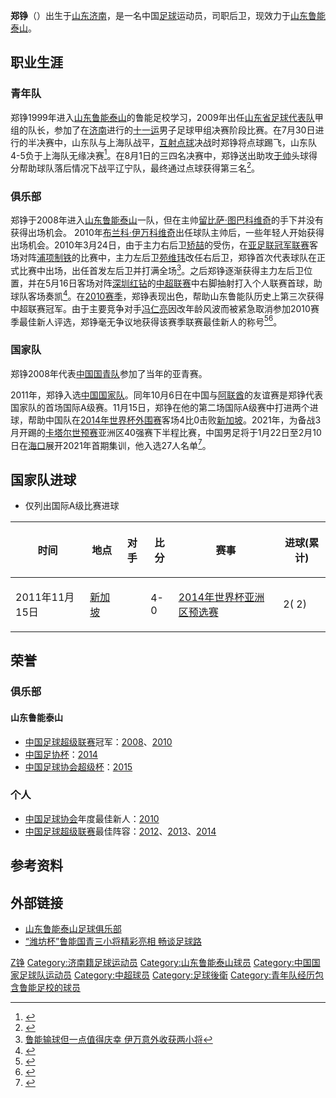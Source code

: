 {{Football player infobox
| playername = 郑铮
| image = 
| fullname = 郑铮
| height = 186厘米
| nickname = 
| dateofbirth = {{Birth date and age|year=1989|month=7|day=11}}
| cityofbirth = [[山东|山东]][[济南|济南]]
| countryofbirth = {{flagicon|CHN}}[[中国|中国]]
| currentclub = {{flagicon|CHN}}[[山东鲁能泰山|山东鲁能泰山]]
| clubnumber = 16
| position = [[后卫_(足球)|后卫]]
| youthyears = 1999-07
| youthclubs = [[山东鲁能泰山|山东鲁能泰山]]
| years = 2008-
| clubs = [[山东鲁能泰山|山东鲁能泰山]]
| caps(goals) = 182（7）
| nationalyears1 =  2007–2008 
| nationalyears2 =  2009–2010
| nationalyears3 =  2011-
| nationalteam1 = [[中国国家青年足球队|中国国青队]] 
| nationalteam2 = [[中国国家奥林匹克足球队|中国国奥队]]
| nationalteam3 = [[中国国家足球队|中国]]
| nationalcaps1 =     
| nationalgoals1 = 
| nationalcaps2 =     
| nationalgoals2 = 
| nationalcaps3 = 14
| nationalgoals3 = 2
| pcupdate = 2018年1月12日
| ntupdate = 2018年1月12日 
| manageryears =
| managerclubs =
}}

'''郑铮'''（{{bd|1989年|7月11日|catIdx=Z}}）出生于[[山东|山东]][[济南|济南]]，是一名中国[[足球|足球]]运动员，司职后卫，现效力于[[山东鲁能泰山|山东鲁能泰山]]。

==职业生涯==
===青年队===
郑铮1999年进入[[山东鲁能泰山|山东鲁能泰山]]的鲁能足校学习，2009年出任[[山东省足球代表队|山东省足球代表队]]甲组的队长，参加了在[[济南|济南]]进行的[[中华人民共和国第十一届运动会|十一运]]男子足球甲组决赛阶段比赛。在7月30日进行的半决赛中，山东队与上海队战平，[[互射点球|互射点球]]决战时郑铮将点球踢飞，山东队4-5负于上海队无缘决赛<ref>{{Cite web |url=http://sports.163.com/09/0730/18/5FG6E7H900051C8L.html |title=全运会半决赛：郑铮错失点球 山东4-5无缘卫冕 |accessdate=2010-05-19 |archive-date=2009-08-02 |archive-url=https://web.archive.org/web/20090802125720/http://sports.163.com/09/0730/18/5FG6E7H900051C8L.html |dead-url=no }}</ref>。在8月1日的三四名决赛中，郑铮送出助攻[[于帅|于帅]]头球得分帮助球队落后情况下战平辽宁队，最终通过点球获得第三名<ref>{{Cite web |url=http://sports.sina.com.cn/c/2009-08-01/18054512275.shtml |title=全运-东道主替补建功 点球战山东5-4辽宁勇夺铜牌 |accessdate=2010-05-19 |archive-date=2009-08-05 |archive-url=https://web.archive.org/web/20090805003938/http://sports.sina.com.cn/c/2009-08-01/18054512275.shtml |dead-url=no }}</ref>。

===俱乐部===
郑铮于2008年进入[[山东鲁能泰山|山东鲁能泰山]]一队，但在主帅[[留比萨·图巴科维奇|留比萨·图巴科维奇]]的手下并没有获得出场机会。
2010年[[布兰科·伊万科维奇|布兰科·伊万科维奇]]出任球队主帅后，一些年轻人开始获得出场机会。2010年3月24日，由于主力右后卫[[矫喆|矫喆]]的受伤，在[[亚足联冠军联赛|亚足联冠军联赛]]客场对阵[[浦项制铁|浦项制铁]]的比赛中，主力左后卫[[苑维玮|苑维玮]]改任右后卫，郑铮首次代表球队在正式比赛中出场，出任首发左后卫并打满全场<ref>[http://sports.cn.yahoo.com/10-03-/324/2b8b8.html 鲁能输球但一点值得庆幸 伊万意外收获两小将]{{dead link|date=2018年4月 |bot=InternetArchiveBot |fix-attempted=yes }}</ref>。之后郑铮逐渐获得主力左后卫位置，并在5月16日客场对阵[[深圳红钻|深圳红钻]]的[[中超联赛|中超联赛]]中右脚抽射打入个人联赛首球，助球队客场奏凯<ref>{{Cite web |url=http://sports.sina.com.cn/j/2010-05-16/17214987736.shtml |title=新星突施冷箭一球致胜 山东客场1比0深圳重返榜首 |accessdate=2010-05-19 |archive-date=2010-05-22 |archive-url=https://web.archive.org/web/20100522005019/http://sports.sina.com.cn/j/2010-05-16/17214987736.shtml |dead-url=no }}</ref>。在[[2010年中国足球超级联赛|2010赛季]]，郑铮表现出色，帮助山东鲁能队历史上第三次获得中超联赛冠军。由于主要竞争对手[[冯仁亮|冯仁亮]]因改年龄风波而被紧急取消参加2010赛季最佳新人评选，郑铮毫无争议地获得该赛季联赛最佳新人的称号<ref>{{Cite web |url=http://sports.sina.com.cn/j/2010-11-11/10285299898.shtml |title=中超新人王评选引争议 一点优势让郑铮力压冯仁亮 |accessdate=2011-11-18 |archive-date=2010-11-14 |archive-url=https://web.archive.org/web/20101114070920/http://sports.sina.com.cn/j/2010-11-11/10285299898.shtml |dead-url=no }}</ref><ref>{{Cite web |url=http://news.ifeng.com/sports/gnzq/detail_2010_12/24/3679880_0.shtml |title=冯仁亮改龄始末：曾遭孙卫拒收 中超颁奖礼上事发 |accessdate=2011-11-18 |archive-date=2010-12-28 |archive-url=https://web.archive.org/web/20101228043400/http://news.ifeng.com/sports/gnzq/detail_2010_12/24/3679880_0.shtml |dead-url=no }}</ref>。

===国家队===
郑铮2008年代表[[中国国青队|中国国青队]]参加了当年的亚青赛。

2011年，郑铮入选[[中国国家足球队|中国国家队]]。同年10月6日在中国与[[阿联酋国家足球队|阿联酋]]的友谊赛是郑铮代表国家队的首场国际A级赛。11月15日，郑铮在他的第二场国际A级赛中打进两个进球，帮助中国队在[[2014年世界杯外围赛亚洲区第三轮|2014年世界杯外围赛]]客场4比0击败[[新加坡国家足球队|新加坡]]。2021年，为备战3月开踢的[[卡塔尔世界杯|卡塔尔世预赛]]亚洲区40强赛下半程比赛，中国男足将于1月22日至2月10日在[[海口|海口]]展开2021年首期集训，他入选27人名单<ref>{{Cite web|title=国足点兵 27员战将名单出炉|url=https://sports.huanqiu.com/article/41WTt4Kus6S|accessdate=2021-02-22|work=环球网|archive-date=2021-03-01|archive-url=https://web.archive.org/web/20210301014614/https://sports.huanqiu.com/article/41WTt4Kus6S|dead-url=no}}</ref>。

==国家队进球==
*仅列出国际A级比赛进球
{|width=70% class="wikitable"  style="text-align: center; font-size: 90%"
!时间!!地点!!对手!!比分!!赛事!!进球(累计)
|-
|2011年11月15日||align=left|{{flagicon|SIN}} [[新加坡|新加坡]]||align=left|{{fb|SIN}}||4-0||[[2014年世界盃外圍賽_(亞洲區)|2014年世界杯亚洲区预选赛]]||2( 2)
|}

==荣誉==
=== 俱乐部 ===
==== 山东鲁能泰山 ====
*[[中国足球超级联赛|中国足球超级联赛]]冠军：[[2008年中国足球超级联赛|2008]]、[[2010年中国足球超级联赛|2010]]
*[[中国足协杯|中国足协杯]]：[[2014年中国足协杯|2014]]
*[[中国足球协会超级杯|中国足球协会超级杯]]：[[2015年中国足球协会超级杯|2015]]
===个人===
* [[中国足球协会|中国足球协会]]年度最佳新人：[[2010年中国足球超级联赛|2010]]
* [[中国足球超级联赛|中国足球超级联赛]]最佳阵容：[[2012年中国足球超级联赛|2012]]、[[2013年中国足球超级联赛|2013]]、[[2014年中国足球超级联赛|2014]]

==参考资料==
{{reflist}}

==外部链接==
*[https://web.archive.org/web/20090214201907/http://lnts.com.cn/official/datumshow.asp?datumid=42 山东鲁能泰山足球俱乐部]
*[https://web.archive.org/web/20081207023318/http://www.lnts.com.cn/news/2007/8/6/20078652349312.htm “潍坊杯”鲁能国青三小将精彩亮相 畅谈足球路]

{{2008年山东鲁能泰山名单}}
{{2009年山东鲁能泰山名单}}
{{2010年中超分类名单山东}}
{{2011年中超分类名单山东}}
{{2012年中超分类名单山东}}
{{2013年中超分类名单山东}}
{{2014年中超分类名单山东}}
{{2015年中超分类名单山东}}
{{2016年中超分类名单山东}}
{{2017年中超分类名单山东}}
{{2018年中超分类名单山东}}
{{2019年中超分类名单山东}}
{{2020年中超分类名单山东}}
{{中国足球协会年度最佳新人}}
{{2012年中国足球超级联赛最佳阵容}}
{{2013年中国足球超级联赛最佳阵容}}
{{2014年中国足球超级联赛最佳阵容}}
{{2010年亞運會男子足球中國參賽名單}}

{{DEFAULTSORT:ZHENG郑铮}}
[[Category:郑姓|Z铮]]
[[Category:济南籍足球运动员|Category:济南籍足球运动员]]
[[Category:山东鲁能泰山球员|Category:山东鲁能泰山球员]]
[[Category:中国国家足球队运动员|Category:中国国家足球队运动员]]
[[Category:中超球员|Category:中超球员]]
[[Category:足球後衛|Category:足球後衛]]
[[Category:青年队经历包含鲁能足校的球员|Category:青年队经历包含鲁能足校的球员]]